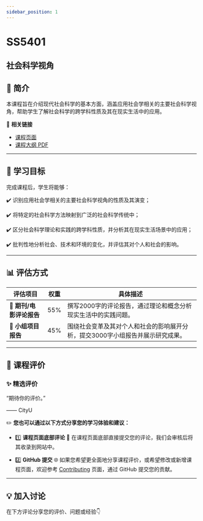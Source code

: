 ```yaml
---
sidebar_position: 1
---
```


# SS5401
## 社会科学视角

## **📘 简介**
本课程旨在介绍现代社会科学的基本方面，涵盖应用社会学相关的主要社会科学视角，帮助学生了解社会科学的跨学科性质及其在现实生活中的应用。

🔗 **相关链接**
- [课程页面](https://www.cityu.edu.hk/catalogue/pg/202425/course/SS5401.htm)
- [课程大纲 PDF](https://www.cityu.edu.hk/catalogue/pg/202425/course/SS5401.pdf)

---

## **🎯 学习目标**

完成课程后，学生将能够：

✔️ 识别应用社会学相关的主要社会科学视角的性质及其演变；

✔️ 将特定的社会科学方法映射到广泛的社会科学传统中；

✔️ 区分社会科学理论和实践的跨学科性质，并分析其在现实生活场景中的应用；

✔️ 批判性地分析社会、技术和环境的变化，并评估其对个人和社会的影响。

---

## **📊 评估方式**

| **评估项目**             | **权重** | **具体描述**                                                                                       |
|------------------------|---------|---------------------------------------------------------------------------------------------------|
| **📄 期刊/电影评论报告**    | 55%     | 撰写2000字的评论报告，通过理论和概念分析现实生活中的实践问题。                                               |
| **📄 小组项目报告**        | 45%     | 围绕社会变革及其对个人和社会的影响展开分析，提交3000字小组报告并展示研究成果。                                       |

---

## **💬 课程评价**

### ✨ **精选评价**
<div className={commentStyles.commentBox}>
    <p className={commentStyles.commentText}>
        “期待你的评价。”
    </p>
    <p className={commentStyles.commentAuthor}>—— CityU</p>
</div>

✏️ **您也可以通过以下方式分享您的学习体验和建议：**

- 1️⃣ **课程页面底部评论**
💬 在课程页面底部直接提交您的评论，我们会审核后将其收录到网站中。

- 2️⃣ **GitHub 提交**
🌐 如果您希望更全面地分享课程评价，或希望修改或新增课程页面，欢迎参考 [Contributing](https://penjc.github.io/cityU-navigator/contributing) 页面，通过 GitHub 提交您的贡献。

---

## **💡 加入讨论**

在下方评论分享您的评价、问题或经验👇
<Utterances />
